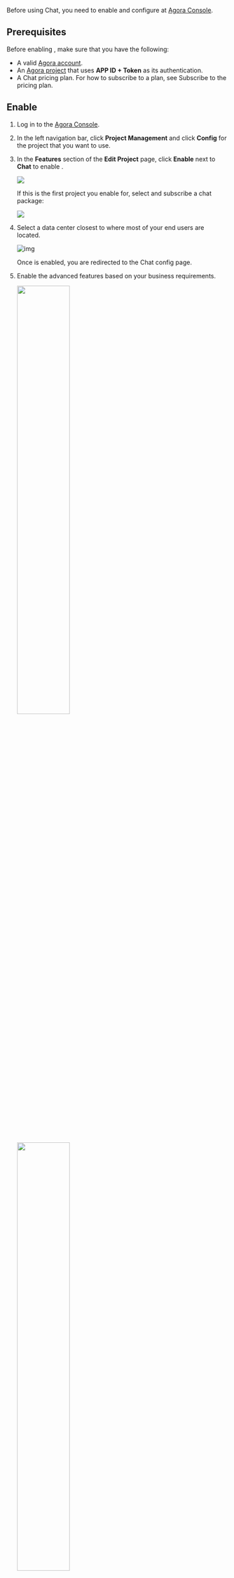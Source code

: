 
Before using Chat, you need to enable and configure <Vg k="CHAT" /> at [Agora Console](https://console.agora.io/#onboarding).


## Prerequisites

Before enabling <Vg k="CHAT" />, make sure that you have the following:

- A valid [Agora account](/agora-chat/reference/manage-agora-account#create-an-agora-account).
- An [Agora project](/agora-chat/reference/manage-agora-account#create-an-agora-project) that uses  **APP ID + Token** as its authentication.
- A Chat pricing plan. For how to subscribe to a plan, see <Link to="../reference/pricing#subscribe-to-the-pricing-plan">Subscribe to the pricing plan</Link>.


## Enable <Vg k="CHAT" />

1. Log in to the [Agora Console](https://console.agora.io).

2. In the left navigation bar, click **Project Management** and click **Config** for the project that you want to use. 

3. In the **Features** section of the **Edit Project** page, click **Enable** next to **Chat** to enable <Vg k="CHAT" />.

    <img src="https://web-cdn.agora.io/docs-files/1658461427680" />

    If this is the first project you enable <Vg k="CHAT" /> for, select and subscribe a chat package:

    ![](/images/chat/subscribe.png)

1. Select a data center closest to where most of your end users are located.

    ![img](https://web-cdn.agora.io/docs-files/1665386519450)

    Once <Vg k="CHAT" /> is enabled, you are redirected to the Chat config page.

1. Enable the advanced <Vg k="CHAT" /> features based on your business requirements.

    <img width="50%" src="https://web-cdn.agora.io/docs-files/1658310228255" />

    <img width="50%" src="https://web-cdn.agora.io/docs-files/1658310318751" />

For details about these advanced features, see the following:
- <Link to="../develop/setup-webhooks">Message Callback</Link>
- <Link to="../client-api/threading/thread-management">Message Thread</Link>
- <Link to="../client-api/reaction">Reaction</Link>
- <Link to="../develop/offline-push">Offline Message Push (Advanced)</Link>
- <Link to="../client-api/presence">Presence</Link>
- <Link to="../client-api/messages/translate-messages">Translation</Link>
- <Link to="../develop/content-moderation">Moderation</Link>


## Get the information of the Chat project

Agora Console assigns the following information to each project that enables <Vg k="CHAT" />:

- **Data Center**: Agora provides several data centers for the service in different regions, including Beijing1 (China), Beijing VIP (China),  Singapore, Frankfurt (Germany), and Virginia (USA). After the plan is changed, the data center remains unchanged.
- **AppKey**: The unique identifier that <Vg k="CHAT" /> assigns to each app. The rule is `${OrgName}#{AppName}`.
- **OrgName**: The unique identifier that <Vg k="CHAT" /> assigns to each enterprise (organization).
- **AppName**: The name that <Vg k="CHAT" /> assigns to each app. Each app under the same enterprise (organization) must have a unique App Name.
- **API request url**: The domain of the WebSocket and RESTful API request that Agora assigns to each project.

Follow these steps to get the project information:

1. Find the project that has enabled <Vg k="CHAT" /> on the [Project management](https://console.agora.io/projects) page at Agora Console, and click **Config**.
2. On the project edit page, find **Chat** and click **Config**.
3. On the project config page, get the values of **Data Center**, **AppKey**, **OrgName**, **AppName**, **WebSocketAddress**, and **REST API**.

## Change the Chat plan

1. Log in to the [Agora Console](https://console.agora.io).

2. In the left navigation bar, click **Package**.

3. On the **Subscribe** tab, you can change your Chat plan by clicking **Subscribe** on other plans.

   ![img](https://web-cdn.agora.io/docs-files/1665389469534)

   **Note:** 
   - The plan change take effect immediately.
   - Agora doesn't recommend plan downgrading, as it could impact capacity of your applications and availability of certain features.

## Disable <Vg k="CHAT" />

1. Log in to [Agora Console](https://console.agora.io).

2. In the left navigation bar, click **Project Management** and click **Config** for the project that you want to use.

3. In the **Features** section of the **Edit Project** page, click **Enable/Configure** next to **Chat**.

4. On the **Application Information** page, disable **Chat Service Status** section.
   **Note:** When you disable <Vg k="CHAT" />, the Chat-related data are still stored in the Chat data center, and you are still charged for the plan activation fee.

   ![img](https://web-cdn.agora.io/docs-files/1665387330975)


## Unsubscribe <Vg k="CHAT" />

Before unsubscribing Chat, ensure all the projects that enable Chat are disabled.

1. Log in to the [Agora Console](https://console.agora.io).

2. In the left navigation bar, click **Package**.

3. On the **Subscribe** tab, scroll down to the bottom and click **Unsubscribe**.

   ![img](https://web-cdn.agora.io/docs-files/1665389814916)

    **Note:**
    - When you unsubscribe Chat, all Chat-related data are purged.
    - When you unsubscribe Chat, you are still billed with a pro-rated monthly fee and the usage occurred during that month.



## Next steps

After enabling and configuring Chat Service, the Chat-related features in Agora Analytics are enabled by default to help you keep track the usage trends and quality details. For more information, see <Link to="../reference/agora-analytics/data-insights">Data Insights</Link> and <Link to="../reference/agora-analytics/data-metrics">Data Metrics</Link>.